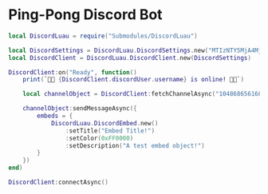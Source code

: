 # Ping-Pong Discord Bot

```lua
local DiscordLuau = require("Submodules/DiscordLuau")

local DiscordSettings = DiscordLuau.DiscordSettings.new("MTIzNTY5MjA4Mjg4MjkzNjg3Mg.------.-------------------------------------")
local DiscordClient = DiscordLuau.DiscordClient.new(DiscordSettings)

DiscordClient:on("Ready", function()
	print(`🎉🎉 {DiscordClient.discordUser.username} is online! 🎉🎉`)

	local channelObject = DiscordClient:fetchChannelAsync("1048686561685946489"):await()

	channelObject:sendMessageAsync({
		embeds = {
			DiscordLuau.DiscordEmbed.new()
				:setTitle("Embed Title!")
				:setColor(0xFF0000)
				:setDescription("A test embed object!")
		}
	})
end)

DiscordClient:connectAsync()
```
